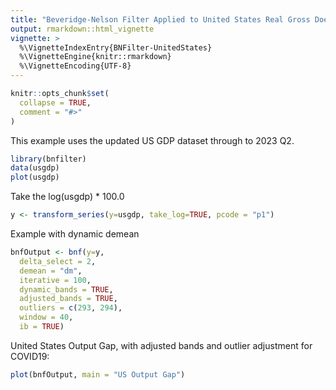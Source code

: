 ```yaml
---
title: "Beveridge-Nelson Filter Applied to United States Real Gross Doemstic Product"
output: rmarkdown::html_vignette
vignette: >
  %\VignetteIndexEntry{BNFilter-UnitedStates}
  %\VignetteEngine{knitr::rmarkdown}
  %\VignetteEncoding{UTF-8}
---
```


```r
knitr::opts_chunk$set(
  collapse = TRUE,
  comment = "#>"
)
```

This example uses the updated US GDP dataset through to 2023 Q2. 

```r
library(bnfilter)
data(usgdp)
plot(usgdp)
```

Take the log(usgdp) * 100.0

```r
y <- transform_series(y=usgdp, take_log=TRUE, pcode = "p1") 
```

Example with dynamic demean 

```r
bnfOutput <- bnf(y=y,
  delta_select = 2,
  demean = "dm",
  iterative = 100,
  dynamic_bands = TRUE,
  adjusted_bands = TRUE,
  outliers = c(293, 294),
  window = 40,
  ib = TRUE)
```

United States Output Gap, with adjusted bands and outlier adjustment for COVID19: 

```r
plot(bnfOutput, main = "US Output Gap")
```

